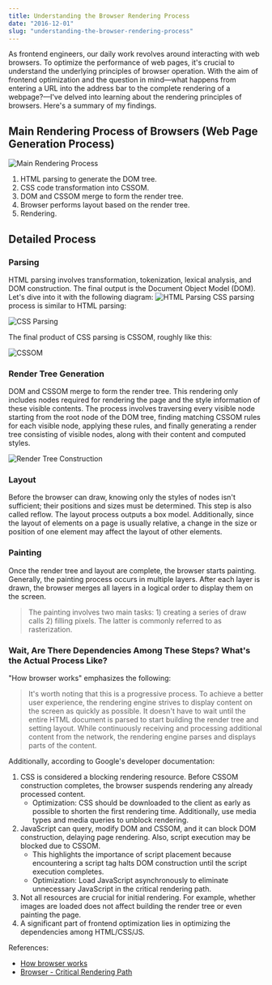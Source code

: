 ```yaml
---
title: Understanding the Browser Rendering Process
date: "2016-12-01"
slug: "understanding-the-browser-rendering-process"
---
```



As frontend engineers, our daily work revolves around interacting with web browsers. To optimize the performance of web pages, it's crucial to understand the underlying principles of browser operation. With the aim of frontend optimization and the question in mind—what happens from entering a URL into the address bar to the complete rendering of a webpage?—I've delved into learning about the rendering principles of browsers. Here's a summary of my findings.

## Main Rendering Process of Browsers (Web Page Generation Process)

![Main Rendering Process](http://www.ruanyifeng.com/blogimg/asset/2015/bg2015091502.png)

1. HTML parsing to generate the DOM tree.
2. CSS code transformation into CSSOM.
3. DOM and CSSOM merge to form the render tree.
4. Browser performs layout based on the render tree.
5. Rendering.

## Detailed Process

### Parsing

HTML parsing involves transformation, tokenization, lexical analysis, and DOM construction. The final output is the Document Object Model (DOM). Let's dive into it with the following diagram:
![HTML Parsing](./html_parse.jpg)
CSS parsing process is similar to HTML parsing:

![CSS Parsing](./cssom-construction-steps.png)

The final product of CSS parsing is CSSOM, roughly like this:

![CSSOM](./cssom-tree.png)

### Render Tree Generation

DOM and CSSOM merge to form the render tree. This rendering only includes nodes required for rendering the page and the style information of these visible contents. The process involves traversing every visible node starting from the root node of the DOM tree, finding matching CSSOM rules for each visible node, applying these rules, and finally generating a render tree consisting of visible nodes, along with their content and computed styles.

![Render Tree Construction](./dom-cssom-are-combined.png)

### Layout

Before the browser can draw, knowing only the styles of nodes isn't sufficient; their positions and sizes must be determined. This step is also called reflow. The layout process outputs a box model. Additionally, since the layout of elements on a page is usually relative, a change in the size or position of one element may affect the layout of other elements.

### Painting

Once the render tree and layout are complete, the browser starts painting. Generally, the painting process occurs in multiple layers. After each layer is drawn, the browser merges all layers in a logical order to display them on the screen.

> The painting involves two main tasks: 1) creating a series of draw calls 2) filling pixels. The latter is commonly referred to as rasterization.

### Wait, Are There Dependencies Among These Steps? What's the Actual Process Like?

"How browser works" emphasizes the following:

> It's worth noting that this is a progressive process. To achieve a better user experience, the rendering engine strives to display content on the screen as quickly as possible. It doesn't have to wait until the entire HTML document is parsed to start building the render tree and setting layout. While continuously receiving and processing additional content from the network, the rendering engine parses and displays parts of the content.

Additionally, according to Google's developer documentation:

1. CSS is considered a blocking rendering resource. Before CSSOM construction completes, the browser suspends rendering any already processed content.
   - Optimization: CSS should be downloaded to the client as early as possible to shorten the first rendering time. Additionally, use media types and media queries to unblock rendering.
2. JavaScript can query, modify DOM and CSSOM, and it can block DOM construction, delaying page rendering. Also, script execution may be blocked due to CSSOM.
   - This highlights the importance of script placement because encountering a script tag halts DOM construction until the script execution completes.
   - Optimization: Load JavaScript asynchronously to eliminate unnecessary JavaScript in the critical rendering path.
3. Not all resources are crucial for initial rendering. For example, whether images are loaded does not affect building the render tree or even painting the page.
4. A significant part of frontend optimization lies in optimizing the dependencies among HTML/CSS/JS.

References:

- [How browser works](https://www.html5rocks.com/zh/tutorials/internals/howbrowserswork/)
- [Browser - Critical Rendering Path](https://developers.google.com/web/fundamentals/performance/critical-rendering-path/)
